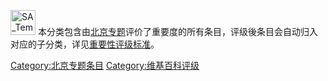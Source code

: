[[File:SA_Temple_of_Heaven.jpg|40px]] 本分类包含由[[Wikipedia:北京专题|北京专题]]评价了重要度的所有条目，评级後条目会自动归入对应的子分类，详见[[Wikipedia:北京专题/评级#评级指南|重要性评级标准]]。

{{Articles by Importance|topic=北京}}
[[Category:北京专题条目|Category:北京专题条目]]
[[Category:维基百科评级|Category:维基百科评级]]